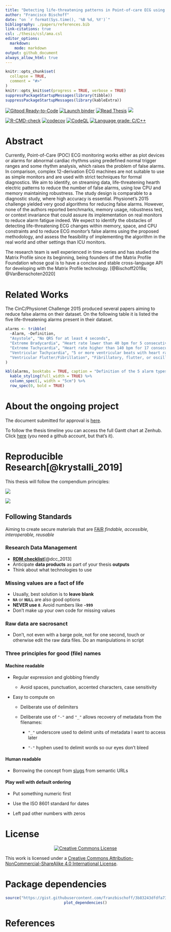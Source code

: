 ```yaml
---
title: "Detecting life-threatening patterns in Point-of-care ECG using efficient memory and processor power."
author: "Francisco Bischoff"
date: "on `r format(Sys.time(), '%B %d, %Y')`"
bibliography: ./papers/references.bib
link-citations: true
csl: ./thesis/csl/ama.csl
editor_options:
  markdown:
    mode: markdown
output: github_document
always_allow_html: true
---
```


<!-- README.md is generated from README.Rmd. Please edit that file -->

```r
knitr::opts_chunk$set(
  collapse = TRUE,
  comment = "#>"
)
knitr::opts_knit$set(progress = TRUE, verbose = TRUE)
suppressPackageStartupMessages(library(tibble))
suppressPackageStartupMessages(library(kableExtra))
```

<!-- badges: start -->

[![Gitpod Ready-to-Code](https://img.shields.io/badge/Gitpod-Ready--to--Code-blue?logo=gitpod)](https://gitpod.io/#https://github.com/franzbischoff/false.alarm/tree/develop) [![Launch binder](https://mybinder.org/badge_logo.svg)](https://mybinder.org/v2/gh/franzbischoff/false.alarm/master?urlpath=rstudio)
[![Read Thesis](https://img.shields.io/badge/read-thesis__down-brightgreen)](https://franzbischoff.github.io/false.alarm/)
[![](https://zenodo.org/badge/261530912.svg)](https://zenodo.org/badge/latestdoi/261530912)


[![R-CMD-check](https://github.com/franzbischoff/false.alarm/actions/workflows/R-CMD-check.yaml/badge.svg)](https://github.com/franzbischoff/false.alarm/actions/workflows/R-CMD-check.yaml)
[![codecov](https://codecov.io/gh/franzbischoff/false.alarm/branch/develop/graph/badge.svg?token=w7AmbwhNvn)](https://codecov.io/gh/franzbischoff/false.alarm)
[![CodeQL](https://github.com/franzbischoff/false.alarm/actions/workflows/codeql-analysis.yaml/badge.svg?branch=master)](https://github.com/github/codeql-action/)
[![Language grade: C/C++](https://img.shields.io/lgtm/grade/cpp/g/franzbischoff/false.alarm.svg?logo=lgtm&logoWidth=18)](https://lgtm.com/projects/g/franzbischoff/false.alarm/context:cpp)


<!-- badges: end -->

# Abstract

Currently, Point-of-Care (POC) ECG monitoring works either as plot devices or alarms for abnormal cardiac rhythms using
predefined normal trigger ranges and some rhythm analysis, which raises the problem of false alarms. In comparison,
complex 12-derivation ECG machines are not suitable to use as simple monitors and are used with strict techniques for
formal diagnostics. We aim to identify, on streaming data, life-threatening hearth electric patterns to reduce the
number of false alarms, using low CPU and memory maintaining robustness. The study design is comparable to a diagnostic
study, where high accuracy is essential. Physionet's 2015 challenge yielded very good algorithms for reducing false
alarms. However, none of the authors reported benchmarks, memory usage, robustness test, or context invariance that
could assure its implementation on real monitors to reduce alarm fatigue indeed. We expect to identify the obstacles of
detecting life-threatening ECG changes within memory, space, and CPU constraints and to reduce ECG monitor's false
alarms using the proposed methodology, and assess the feasibility of implementing the algorithm in the real world and
other settings than ICU monitors.

The research team is well experienced in time-series and has studied the Matrix Profile since its beginning, being
founders of the Matrix Profile Foundation whose goal is to have a concise and stable cross-language API for developing
with the Matrix Profile technology. [@Bischoff2019a; @VanBenschoten2020]

# Related Works

The CinC/Physionet Challenge 2015 produced several papers aiming to reduce false alarms on their dataset. On the
following table it is listed the five life-threatening alarms present in their dataset.

```r
alarms <- tribble(
  ~Alarm, ~Definition,
  "Asystole", "No QRS for at least 4 seconds",
  "Extreme Bradycardia", "Heart rate lower than 40 bpm for 5 consecutive beats",
  "Extreme Tachycardia", "Heart rate higher than 140 bpm for 17 consecutive beats",
  "Ventricular Tachycardia", "5 or more ventricular beats with heart rate higher than 100 bpm",
  "Ventricular Flutter/Fibrillation", "Fibrillatory, flutter, or oscillatory waveform for at least 4 seconds"
)

kbl(alarms, booktabs = TRUE, caption = "Definition of the 5 alarm types used in CinC/Physionet Challenge 2015 challenge.", align = "ll") %>%
  kable_styling(full_width = TRUE) %>%
  column_spec(1, width = "5cm") %>%
  row_spec(0, bold = TRUE)
```

# About the ongoing project

The document submitted for approval is
[here](https://github.com/franzbischoff/false.alarm/blob/master/protocol/Protocol.pdf).

To follow the thesis timeline you can access the full Gantt chart at Zenhub. Click
[here](https://app.zenhub.com/workspaces/phd-thesis-5eb2ce34f5f30b3aed0a35af/roadmap) (you need a github account, but
that's it).

# Reproducible Research[@krystalli_2019]

This thesis will follow the compendium principles:

![](docs/figure/compendium_principles.png)

![](docs/figure/compendium_principles2.png)

## Following Standards

Aiming to create secure materials that are [FAIR](https://www.nature.com/articles/sdata201618) *findable, accessible,
interoperable, reusable*

### Research Data Management

-   [**RDM
    checklist**](http://www.dcc.ac.uk/sites/default/files/documents/resource/DMP/DMP_Checklist_2013.pdf)[@dcc_2013]
-   Anticipate **data products** as part of your thesis **outputs**
-   Think about what technologies to use

### Missing values are a fact of life

-   Usually, best solution is to **leave blank**
-   **`NA`** or **`NULL`** are also good options
-   **NEVER use `0`**. Avoid numbers like **`-999`**
-   Don't make up your own code for missing values

### Raw data are sacrosanct

-   Don't, not even with a barge pole, not for one second, touch or otherwise edit the raw data files. Do an
    manipulations in script

### Three principles for good (file) names

#### Machine readable

-   Regular expression and globbing friendly

    -   Avoid spaces, punctuation, accented characters, case sensitivity

-   Easy to compute on

    -   Deliberate use of delimiters

    -   Deliberate use of `"-"` and `"_"` allows recovery of metadata from the filenames:

        -   `"_"` underscore used to delimit units of metadata I want to access later

        -   `"-"` hyphen used to delimit words so our eyes don't bleed

#### Human readable

-   Borrowing the concept from [slugs](https://en.wikipedia.org/wiki/Clean_URL#Slug) from semantic URLs

#### Play well with default ordering

-   Put something numeric first

-   Use the ISO 8601 standard for dates

-   Left pad other numbers with zeros

# License

<center>

[![Creative Commons
License](https://i.creativecommons.org/l/by-nc-sa/4.0/88x31.png)](https://creativecommons.org/licenses/by-nc-sa/4.0/)

</center>

This work is licensed under a [Creative Commons Attribution-NonCommercial-ShareAlike 4.0 International
License](https://creativecommons.org/licenses/by-nc-sa/4.0/).

# Package dependencies

<center>

```r
source("https://gist.githubusercontent.com/franzbischoff/3b83243dfdfa73e459935112f3f783e3/raw/239548243f984843b3a87d8cc82f99395a8ed26e/plot_dependencies.R")
plot_dependencies()
```

</center>

# References
